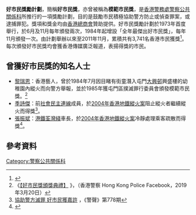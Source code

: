 {{更新|time=2017-02-20T18:12:44+00:00}}
{{Expand|time=2017-02-20T18:11:39+00:00}}

'''好市民獎勵計劃'''，簡稱'''好市民獎'''，亦曾被稱為'''模範市民獎'''，是[[香港警務處|香港警務處]][[警察公共關係科|警察公共關係科]]所推行的一項獎勵計劃，目的是鼓勵市民積極協助警方防止或偵查罪案，或逮捕罪犯。獎項和獎金均由[[香港總商會|香港總商會]]贊助提供。好市民獎勵計劃於1973年首度舉行，於6月及11月每年頒發兩次，1984年起增設「全年最傑出好市民獎」，每年11月頒發一次。由計劃舉辦以來至2011年11月，累積共有3,741名香港市民獲獎<ref>{{Cite web |url=http://www.police.gov.hk/ppp_tc/03_police_message/gca.html |title=香港警務處：好市民獎 |access-date=2012-02-05 |archive-url=https://web.archive.org/web/20120213054413/http://www.police.gov.hk/ppp_tc/03_police_message/gca.html |archive-date=2012-02-13 |dead-url=yes }}</ref>。每次頒發好市民獎均會獲香港傳媒廣泛報道，表揚得獎的市民。

==曾獲好市民獎的知名人士==
*[[黎瑞恩|黎瑞恩]]：香港藝人，曾於1984年7月因目睹有街童潛入屯門[[大興邨|大興邨]]興盛樓的幼稚園內縱火而向警方舉報，並於1985年獲屯門區撲滅罪行委員會頒發模範市民獎。<ref>《[http://www.facebook.com/HongKongPoliceForce/videos/%E5%A5%BD%E5%B8%82%E6%B0%91%E7%8D%8E%E9%A0%92%E7%8D%8E%E5%85%B8%E7%A6%AE/2367526286800262 【好市民獎頒獎典禮】] {{Wayback|url=http://www.facebook.com/HongKongPoliceForce/videos/%E5%A5%BD%E5%B8%82%E6%B0%91%E7%8D%8E%E9%A0%92%E7%8D%8E%E5%85%B8%E7%A6%AE/2367526286800262 |date=20210308130209 }}》，（香港警察 Hong Kong Police Facebook，2019年3月20日）</ref>
*[[季詩傑|季詩傑]]：前[[社會民主連線|社會民主連線]]成員，於[[2004年香港地鐵縱火案|2004年香港地鐵縱火案]]阻止縱火者繼續縱火而得獎<ref>[http://www.police.gov.hk/offbeat/778/chi/n05.htm 協助警方滅罪 好市民獲嘉許] {{Wayback|url=http://www.police.gov.hk/offbeat/778/chi/n05.htm |date=20081231220249 }}，《警聲》第778期</ref>。
*[[張振斌|張振斌]]：[[港鐵|港鐵]][[荃灣綫|荃灣綫]]車長，於[[2004年香港地鐵縱火案|2004年香港地鐵縱火案]]冷靜處理乘客疏散而得獎<ref name="東方2">{{cite news |title=04年往金鐘列車14傷 轟動一時 |url=http://orientaldaily.on.cc/cnt/news/20170211/00176_011.html |language=中文 |publisher=東方日報 |date=2017年2月11日 |accessdate=2017年2月17日 |archive-date=2017年2月12日 |archive-url=https://web.archive.org/web/20170212224320/http://orientaldaily.on.cc/cnt/news/20170211/00176_011.html |dead-url=no }}</ref>。

==參考資料==
{{reflist}}

[[Category:警察公共關係科|Category:警察公共關係科]]